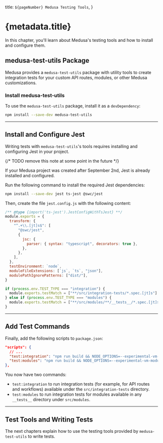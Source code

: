   title: `${pageNumber} Medusa Testing Tools`,
}

# {metadata.title}

In this chapter, you'll learn about Medusa's testing tools and how to install and configure them.

## medusa-test-utils Package

Medusa provides a `medusa-test-utils` package with utility tools to create integration tests for your custom API routes, modules, or other Medusa customizations.

### Install medusa-test-utils

To use the `medusa-test-utils` package, install it as a `devDependency`:

```bash npm2yarn
npm install --save-dev medusa-test-utils
```

---

## Install and Configure Jest

Writing tests with `medusa-test-utils`'s tools requires installing and configuring Jest in your project.

{/* TODO remove this note at some point in the future */}

<Note>

If your Medusa project was created after September 2nd, Jest is already installed and configured.

</Note>

Run the following command to install the required Jest dependencies:

```bash npm2yarn
npm install --save-dev jest ts-jest @swc/jest
```

Then, create the file `jest.config.js` with the following content:

```js title="jest.config.js"
/** @type {import('ts-jest').JestConfigWithTsJest} **/
module.exports = {
  transform: {
    "^.+\\.[jt]s$": [
      "@swc/jest",
      {
        jsc: {
          parser: { syntax: "typescript", decorators: true },
        },
      },
    ],
  },
  testEnvironment: `node`,
  moduleFileExtensions: [`js`, `ts`, "json"],
  modulePathIgnorePatterns: ["dist/"],
}

if (process.env.TEST_TYPE === "integration") {
  module.exports.testMatch = ["**/src/integration-tests/*.spec.[jt]s"]
} else if (process.env.TEST_TYPE === "modules") {
  module.exports.testMatch = ["**/src/modules/**/__tests__/*.spec.[jt]s"]
}
```

---

## Add Test Commands

Finally, add the following scripts to `package.json`:

```json title="package.json"
"scripts": {
  // ...
  "test:integration": "npm run build && NODE_OPTIONS=--experimental-vm-modules TEST_TYPE=integration jest --runInBand --forceExit",
  "test:modules": "npm run build && NODE_OPTIONS=--experimental-vm-modules TEST_TYPE=modules jest --runInBand --forceExit"
},
```

You now have two commands:

- `test:integration` to run integration tests (for example, for API routes and workflows) available under the `src/integration-tests` directory.
- `test:modules` to run integration tests for modules available in any `__tests__` directory under `src/modules`.

---

## Test Tools and Writing Tests

The next chapters explain how to use the testing tools provided by `medusa-test-utils` to write tests.